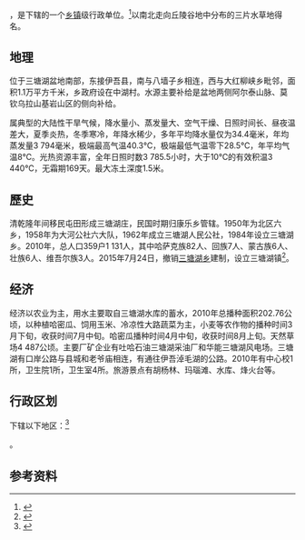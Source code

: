 {{中国乡级行政区|65/22/22/207/000}}

'''{{PAGENAMEBASE}}'''，是{{PRC admin/fullname|65/22/22/207/000|3}}下辖的一个[[乡镇|乡镇]]级行政单位。<ref>{{PRC admin/ref sgc|{{PRC admin/parent|65/22/22/207/000}}}}</ref>以南北走向丘陵谷地中分布的三片水草地得名。

==地理==
位于三塘湖盆地南部，东接伊吾县，南与八墙子乡相连，西与大红柳峡乡毗邻，面积1.1万平方千米，乡政府设在中湖村。水源主要补给是盆地两侧阿尔泰山脉、莫钦乌拉山基岩山区的侧向补给。

属典型的大陆性干旱气候，降水量小、蒸发量大、空气干燥、日照时间长、昼夜温差大，夏季炎热，冬季寒冷，年降水稀少，多年平均降水量仅为34.4毫米，年均蒸发量3 794毫米，极端最高气温40.3℃，极端最低气温零下28.5℃，年平均气温8℃。光热资源丰富，全年日照时数3 785.5小时，大于10℃的有效积温3 440℃，无霜期169天。最大冻土深度1.5米。

==歷史==
清乾隆年间移民屯田形成三塘湖庄，民国时期归康乐乡管辖。1950年为北区六乡，1958年为大河公社六大队，1962年成立三塘湖人民公社，1984年设立三塘湖乡。2010年，总人口359户1 131人，其中哈萨克族82人、回族7人、蒙古族6人、壮族6人、维吾尔族3人。2015年7月24日，撤销[[三塘湖乡|三塘湖乡]]建制，设立三塘湖镇<ref>{{Cite web |url=http://www.xjmca.gov.cn/xzqhtzgg/29692.jhtml |title=新疆维吾尔自治区人民政府关于同意巴里坤县三塘湖乡撤乡设镇的批复（新政函〔2015〕186号） |access-date=2017-09-20 |archive-url=https://web.archive.org/web/20170920190807/http://www.xjmca.gov.cn/xzqhtzgg/29692.jhtml |archive-date=2017-09-20 |dead-url=yes }}</ref>。

==经济==
经济以农业为主，用水主要取自三塘湖水库的蓄水，2010年总播种面积202.76公顷，以种植哈密瓜、饲用玉米、冷凉性大路蔬菜为主，小麦等农作物的播种时间3月下旬，收获时间7月中旬。哈密瓜播种时间4月中旬，收获时间8月上旬。天然草场4 487公顷。主要厂矿企业有吐哈石油三塘湖采油厂和华能三塘湖风电场。三塘湖有口岸公路与县城和老爷庙相连，有通往伊吾淖毛湖的公路。2010年有中心校1所，卫生院1所，卫生室4所。旅游景点有胡杨林、玛瑙滩、水库、烽火台等。

== 行政区划 ==

{{PAGENAMEBASE}}下辖以下地区：<ref>{{PRC admin/ref sgc|65/22/22/207/000}}</ref>

{{PRC admin/children|65/22/22/207/000}}。

== 参考资料 ==

{{reflist}}

{{行政区划小作品}}
{{PRC admin/navcat|65/22/22/207/000}}